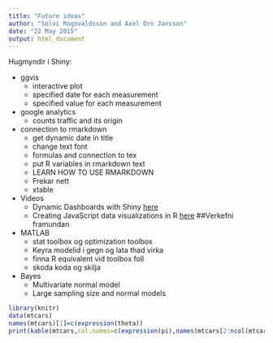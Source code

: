 ```yaml
---
title: "Future ideas"
author: "Solvi Rognvaldsson and Axel Orn Jansson"
date: "22 May 2015"
output: html_document
---
```


Hugmyndir í Shiny:

* ggvis
    + interactive plot
    + specified date for each measurement
    + specified value for each measurement 
            
* google analytics
    + counts traffic and its origin
           
* connection to rmarkdown 
    + get dynamic date in title
    + change text font
    + formulas and connection to tex
    + put R variables in rmarkdown text
    + LEARN HOW TO USE RMARKDOWN
    + Frekar nett
    + xtable
* Videos
    + Dynamic Dashboards with Shiny [here](http://www.rstudio.com/resources/webinars/)
    + Creating JavaScript data visualizations in R [here](http://www.rstudio.com/resources/webinars/)
##Verkefni framundan

* MATLAB
    + stat toolbox og optimization toolbox
    + Keyra modelid i gegn og lata thad virka
    + finna R equivalent vid toolbox foll
    + skoda koda og skilja
* Bayes
    + Multivariate normal model
    + Large sampling size and normal models
    

```r
library(knitr)
data(mtcars)
names(mtcars)[1]=c(expression(theta))
print(kable(mtcars,col.names=c(expression(pi),names(mtcars[2:ncol(mtcars)]))))
```
